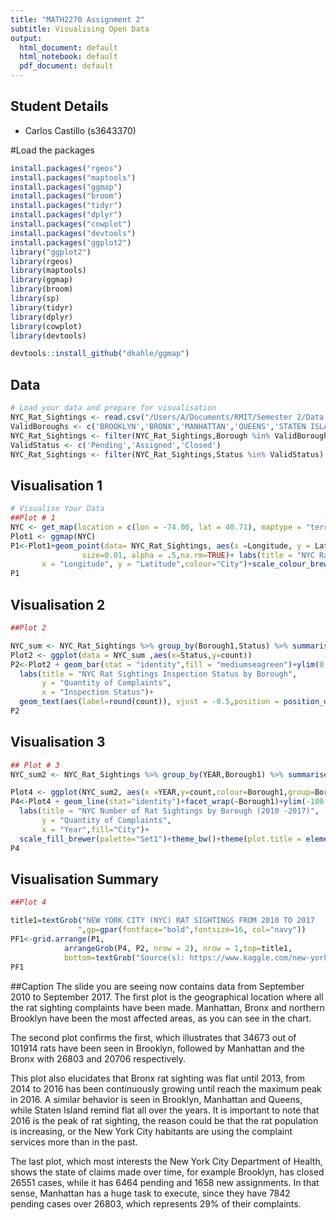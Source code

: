```yaml
---
title: "MATH2270 Assignment 2"
subtitle: Visualising Open Data
output:
  html_document: default
  html_notebook: default
  pdf_document: default
---
```


## Student Details

* Carlos Castillo (s3643370)

#Load the packages
```r
install.packages("rgeos") 
install.packages("maptools") 
install.packages("ggmap") 
install.packages("broom") 
install.packages("tidyr")
install.packages("dplyr")
install.packages("cowplot")
install.packages("devtools")
install.packages("ggplot2")
library("ggplot2")
library(rgeos)
library(maptools)
library(ggmap)
library(broom)
library(sp)
library(tidyr)
library(dplyr)
library(cowplot)
library(devtools)

devtools::install_github("dkahle/ggmap")
```

## Data

```r
# Load your data and prepare for visualisation
NYC_Rat_Sightings <- read.csv("/Users/A/Documents/RMIT/Semester 2/Data Visualization/Assignment 2/Rat_Sightings_2.csv")
ValidBoroughs <- c('BROOKLYN','BRONX','MANHATTAN','QUEENS','STATEN ISLAND')
NYC_Rat_Sightings <- filter(NYC_Rat_Sightings,Borough %in% ValidBoroughs)
ValidStatus <- c('Pending','Assigned','Closed')
NYC_Rat_Sightings <- filter(NYC_Rat_Sightings,Status %in% ValidStatus)
```


## Visualisation 1

```r
# Visualise Your Data
##Plot # 1
NYC <- get_map(location = c(lon = -74.00, lat = 40.71), maptype = "terrain", zoom = 11)
Plot1 <- ggmap(NYC)
P1<-Plot1+geom_point(data= NYC_Rat_Sightings, aes(x =Longitude, y = Latitude,colour=NYC_Rat_Sightings$Borough),
                size=0.01, alpha = .5,na.rm=TRUE)+ labs(title = "NYC Rat Sightings by Borough",
       x = "Longitude", y = "Latitude",colour="City")+scale_colour_brewer(palette="Set1")+theme(plot.title = element_text(face="bold",size=12),legend.position = "none",axis.ticks = element_line(colour="grey70",size=0.2),panel.grid.major = element_line(colour="grey70",size=0.2),panel.grid.minor = element_blank(),legend.text = element_text(size=7))+annotate("text", x = -73.949997, y = 40.650002, label = "BROOKLYN", size=3,fontface = "bold")+annotate("text", x = -73.8648, y = 40.8448, label = "BRONX", size=3,fontface = "bold")+annotate("text", x = -73.9712, y = 40.7831, label = "MANHATTAN", size=3,fontface = "bold")+annotate("text", x = -73.82, y = 40.7282, label = "QUEENS", size=3,fontface = "bold")+annotate("text", x = -74.1502, y = 40.5795, label = "STATEN ISLAND", size=3,fontface = "bold")
P1
```

## Visualisation 2

```r
##Plot 2

NYC_sum <- NYC_Rat_Sightings %>% group_by(Borough1,Status) %>% summarise(count= n())
Plot2 <- ggplot(data = NYC_sum ,aes(x=Status,y=count))
P2<-Plot2 + geom_bar(stat = "identity",fill = "mediumseagreen")+ylim(0,30000) + facet_wrap(~Borough1)+ theme(axis.text.x=element_text(angle=45,hjust=1,size = 2),plot.title = element_text(face="bold",size=12)) +
  labs(title = "NYC Rat Sightings Inspection Status by Borough",
       y = "Quantity of Complaints",
       x = "Inspection Status")+
  geom_text(aes(label=round(count)), vjust = -0.5,position = position_dodge(width = 1), size = 3)+theme_bw()+theme(axis.text=element_text(size=8))
P2
```

## Visualisation 3
```r
## Plot # 3
NYC_sum2 <- NYC_Rat_Sightings %>% group_by(YEAR,Borough1) %>% summarise(count= n())

Plot4 <- ggplot(NYC_sum2, aes(x =YEAR,y=count,colour=Borough1,group=Borough1))
P4<-Plot4 + geom_line(stat="identity")+facet_wrap(~Borough1)+ylim(-100,7000)+ 
  labs(title = "NYC Number of Rat Sightings by Borough (2010 -2017)",
       y = "Quantity of Complaints",
       x = "Year",fill="City")+
  scale_fill_brewer(palette="Set1")+theme_bw()+theme(plot.title = element_text(face="bold",size=12),legend.position = "none",axis.ticks = element_line(colour="grey70",size=0.2),panel.grid.major = element_line(colour="grey70",size=0.2),panel.grid.minor = element_blank(),legend.text = element_text(size=4))+theme(axis.text=element_text(size=7))+geom_text(data=subset(NYC_sum2,YEAR==2016),aes(x = YEAR,y=count,label=round(count)),position = position_dodge(width = 1),vjust = -1,hjust=-0.3, size = 3,colour='Black')
P4

```

## Visualisation Summary
```r
##Plot 4

title1=textGrob("NEW YORK CITY (NYC) RAT SIGHTINGS FROM 2010 TO 2017
               ",gp=gpar(fontface="bold",fontsize=16, col="navy"))
PF1<-grid.arrange(P1,                            
            arrangeGrob(P4, P2, nrow = 2), nrow = 1,top=title1,
            bottom=textGrob("Source(s): https://www.kaggle.com/new-york-city/nyc-rat-sightings",gp=gpar(fontsize=10, col="gray40")))
PF1

```

##Caption
The slide you are seeing now contains data from September 2010 to September 2017. The first plot is the geographical location where all the rat sighting complaints have been made. Manhattan, Bronx and northern Brooklyn have been the most affected areas, as you can see in the chart.

The second plot confirms the first, which illustrates that 34673 out of 101914 rats have been seen in Brooklyn, followed by Manhattan and the Bronx with 26803 and 20706 respectively.

This plot also elucidates that Bronx rat sighting was flat until 2013, from 2014 to 2016 has been continuously growing until reach the maximum peak in 2016. A similar behavior is seen in Brooklyn, Manhattan and Queens, while Staten Island remind flat all over the years.
It is important to note that 2016 is the peak of rat sighting, the reason could be that the rat population is increasing, or the New York City habitants are using the complaint services more than in the past.

The last plot, which most interests the New York City Department of Health, shows the state of claims made over time, for example Brooklyn, has closed 26551 cases, while it has 6464 pending and 1658 new assignments. In that sense, Manhattan has a huge task to execute, since they have 7842 pending cases over 26803, which represents 29% of their complaints.

